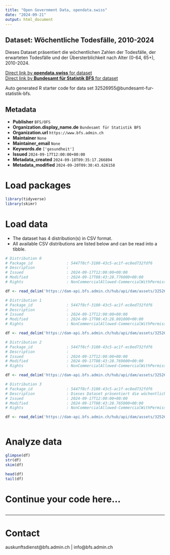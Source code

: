 ```yaml
---
title: "Open Government Data, opendata.swiss"
date: "2024-09-21"
output: html_document
---
```


## Dataset: Wöchentliche Todesfälle, 2010-2024

Dieses Dataset präsentiert die wöchentlichen Zahlen der Todesfälle, der erwarteten Todesfälle und der Übersterblichkeit nach Alter (0-64, 65+), 2010-2024.

[Direct link by **opendata.swiss** for dataset](https://opendata.swiss/de/dataset/wochentliche-todesfalle-2010-20241)<br>
[Direct link by **Bundesamt für Statistik BFS** for dataset](https://www.bfs.admin.ch/asset/de/ts-d-14.03.04.03-wr)

Auto generated R starter code for data set 32526955@bundesamt-fur-statistik-bfs.

## Metadata

- **Publisher** `BFS/OFS`
- **Organization.display_name.de** `Bundesamt für Statistik BFS`
- **Organization.url** `https://www.bfs.admin.ch`
- **Maintainer** `None`
- **Maintainer_email** `None`
- **Keywords.de** `['gesundheit']`
- **Issued** `2024-09-17T12:00:00+00:00`
- **Metadata_created** `2024-09-18T09:35:17.266894`
- **Metadata_modified** `2024-09-20T09:30:43.626158`


# Load packages

```r

library(tidyverse)
library(skimr)

```

# Load data

-   The dataset has 4 distribution(s) in CSV format.
-   All available CSV distributions are listed below and can be read into a tibble.

```r

# Distribution 0
# Package_id               : 5447f8cf-3100-43c5-ac1f-ec8ed732fdf6
# Description              : 
# Issued                   : 2024-09-17T12:00:00+00:00
# Modified                 : 2024-09-17T08:43:28.776000+00:00
# Rights                   : NonCommercialAllowed-CommercialWithPermission-ReferenceRequired

df <- read_delim('https://dam-api.bfs.admin.ch/hub/api/dam/assets/32526972/master')

# Distribution 1
# Package_id               : 5447f8cf-3100-43c5-ac1f-ec8ed732fdf6
# Description              : 
# Issued                   : 2024-09-17T12:00:00+00:00
# Modified                 : 2024-09-17T08:43:28.801000+00:00
# Rights                   : NonCommercialAllowed-CommercialWithPermission-ReferenceRequired

df <- read_delim('https://dam-api.bfs.admin.ch/hub/api/dam/assets/32526969/master')

# Distribution 2
# Package_id               : 5447f8cf-3100-43c5-ac1f-ec8ed732fdf6
# Description              : 
# Issued                   : 2024-09-17T12:00:00+00:00
# Modified                 : 2024-09-17T08:43:28.769000+00:00
# Rights                   : NonCommercialAllowed-CommercialWithPermission-ReferenceRequired

df <- read_delim('https://dam-api.bfs.admin.ch/hub/api/dam/assets/32526978/master')

# Distribution 3
# Package_id               : 5447f8cf-3100-43c5-ac1f-ec8ed732fdf6
# Description              : Dieses Dataset präsentiert die wöchentlichen Zahlen der Todesfälle, der erwarteten Todesfälle und der Übersterblichkeit nach Alter (0-64, 65+), 2010-2024.
# Issued                   : 2024-09-17T12:00:00+00:00
# Modified                 : 2024-09-17T08:43:28.765000+00:00
# Rights                   : NonCommercialAllowed-CommercialWithPermission-ReferenceRequired

df <- read_delim('https://dam-api.bfs.admin.ch/hub/api/dam/assets/32526982/master')



```

# Analyze data

```r

glimpse(df)
str(df)
skim(df)

head(df)
tail(df)

```

# Continue your code here...

```r

```

------------------------------------------------------------------------

# Contact

auskunftsdienst@bfs.admin.ch | info@bfs.admin.ch
